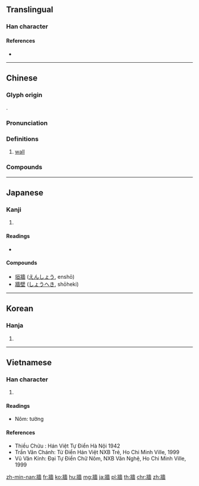 {{character info/new}}
{{also|墙|墻}}
==Translingual==

===Han character===
{{Han char|rn=90|rad=爿|as=13|sn=17|four=24261|canj=VMGOW|ids=⿰爿嗇}}

====References====
* {{Han ref|kx=0692.290|dkj=19806|dj=1105.200|hdz=42378.220|uh=7246|ud=29254|bh=C0F0|bd=49392}}

----

==Chinese==
{{zh-forms|s=墙|t2=墻}}

===Glyph origin===
{{Han etym}}
{{Han compound|爿|嗇|c1=s|c2=p|t1=wood|ls=psc}}.

===Pronunciation===
{{zh-pron
|m=qiáng
|c=coeng4
|mn=qz,xm:chhiông/zz:chhiâng/qz,tw,xm:chhiûⁿ/zz:chhiôⁿ
|mc=y
|oc=y
|cat=n
}}

===Definitions===
{{zh-hanzi}}

# [[wall]] {{zh-mw|m:面|m:堵|c:埲}}
#: {{zh-x|牆 上 有 張 地圖。|There is a map on the '''wall'''.}}

===Compounds===
{{zh-der|亂作蕭牆|佛跳牆|兄弟鬩牆|哭牆|圍牆|圜牆|土牆|垣牆|城牆|堵牆|女兒牆|女牆|宮牆|宮牆外望|山牆|巖牆之下|巴南牆望|引水入牆|彫牆|忝列門牆|打牆腳|扶牆摸壁|承重牆|拆牆腳|挖牆根|挖牆腳|挖牆角|排牆倒|撞牆|撞牆期|擋土牆|擋油牆|攔門牆兒|朽木糞牆|東牆|板牆球|柏林圍牆|桃李門牆|民主牆|沙牆|泥牆|照牆|爬牆虎|牆上泥皮|牆上草|牆垛子|牆垣|牆壁|牆外漢|牆宇|牆有茨|牆根|牆腳|牆花路柳|牆花路草|牆衣|牆裙|牆角|牆鈴|牆面|牆面而立|牆頭|牆頭草|牆頭馬上|牆風壁耳|狗急跳牆|矮牆|矮牆淺屋|磚牆|禍發蕭牆|禍稔蕭牆|禍起蕭牆|稟牆|粉牆|紅杏出牆|累牆|羹牆|羹牆見堯|聽牆根|蕭牆|蕭牆之禍|蕭牆禍起|見堯於牆|觸事面牆|變起蕭牆|路柳牆花|跳牆和尚|跳牆頭|跳牆驀圈|踰牆|踰牆避命|踰牆鑽穴|踰牆鑽隙|逐出門牆|鄰女窺牆|釁發蕭牆|釁起蕭牆|銅牆鐵壁|鐵壁銅牆|鑽穴踰牆|鑽隙踰牆|門牆|門牆桃李|防火牆|防音牆|隔牆有耳|隔音牆|隙大牆壞|電視牆|面牆|面牆而立|頹牆壞壁|風火牆|飛牆走壁|騎牆|騎牆之見|鬩牆|鬩牆之禍|鬼打牆}}

----

==Japanese==

===Kanji===
{{ja-kanji|grade=|rs=爿13}}

# {{defn|lang=ja|sort=爿13}}

====Readings====
* {{ja-readings|on=[[しょう]] (shō)|kun=[[かき]] (kaki)}}

====Compounds====
* [[垣牆]] ([[えんしょう]], enshō)
* [[牆壁]] ([[しょうへき]], shōheki)

----

==Korean==

===Hanja===
{{ko-hanja|hangeul=장|eumhun=|rv=jang|mr=chang|y=cang}}

# {{defn|lang=ko|sort=爿13}}

----

==Vietnamese==

===Han character===
{{vi-hantu|tường|rs=爿13}}

# {{defn|lang=vi|sort=爿13}}

====Readings====
* Nôm: tường

====References====
* Thiều Chửu : Hán Việt Tự Điển Hà Nội 1942
* Trần Văn Chánh: Từ Điển Hán Việt NXB Trẻ, Ho Chi Minh Ville, 1999
* Vũ Văn Kính: Đại Tự Điển Chữ Nôm, NXB Văn Nghệ, Ho Chi Minh Ville, 1999

[[zh-min-nan:牆]]
[[fr:牆]]
[[ko:牆]]
[[hu:牆]]
[[mg:牆]]
[[ja:牆]]
[[pl:牆]]
[[th:牆]]
[[chr:牆]]
[[zh:牆]]